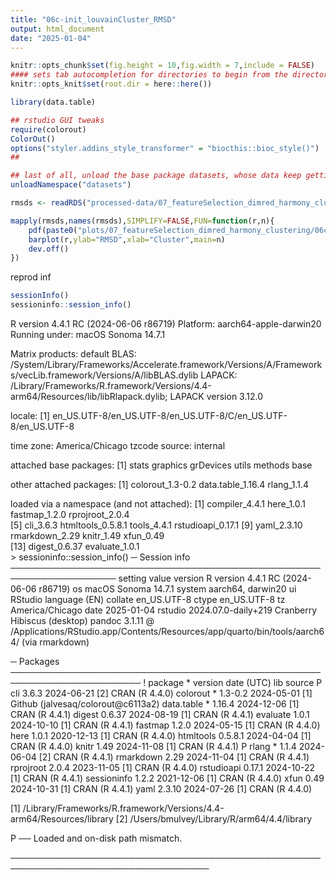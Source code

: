 ```yaml
---
title: "06c-init_louvainCluster_RMSD"
output: html_document
date: "2025-01-04"
---
```


```r
knitr::opts_chunk$set(fig.height = 10,fig.width = 7,include = FALSE)
#### sets tab autocompletion for directories to begin from the directory containing the .Rproj session, instead of the script's directory if different
knitr::opts_knit$set(root.dir = here::here())

library(data.table)

## rstudio GUI tweaks
require(colorout)
ColorOut()
options("styler.addins_style_transformer" = "biocthis::bioc_style()")
##

## last of all, unload the base package datasets, whose data keep getting in the way of autocompletions (e.g., Theoph is priortized over TRUE)
unloadNamespace("datasets")
```

```r
rmsds <- readRDS("processed-data/07_featureSelection_dimred_harmony_clustering/06c-init_SNNk10_louvain_clustRMSDs.RDS")

mapply(rmsds,names(rmsds),SIMPLIFY=FALSE,FUN=function(r,n){
    pdf(paste0("plots/07_featureSelection_dimred_harmony_clustering/06c_init_louv_RMSDs/",n,".pdf"),width=10,height=6)
    barplot(r,ylab="RMSD",xlab="Cluster",main=n)
    dev.off()
})

```

reprod inf
```r
sessionInfo()
sessioninfo::session_info()
```

R version 4.4.1 RC (2024-06-06 r86719)
Platform: aarch64-apple-darwin20
Running under: macOS Sonoma 14.7.1

Matrix products: default
BLAS:   /System/Library/Frameworks/Accelerate.framework/Versions/A/Frameworks/vecLib.framework/Versions/A/libBLAS.dylib 
LAPACK: /Library/Frameworks/R.framework/Versions/4.4-arm64/Resources/lib/libRlapack.dylib;  LAPACK version 3.12.0

locale:
[1] en_US.UTF-8/en_US.UTF-8/en_US.UTF-8/C/en_US.UTF-8/en_US.UTF-8

time zone: America/Chicago
tzcode source: internal

attached base packages:
[1] stats     graphics  grDevices utils     methods   base     

other attached packages:
[1] colorout_1.3-0.2  data.table_1.16.4 rlang_1.1.4      

loaded via a namespace (and not attached):
 [1] compiler_4.4.1    here_1.0.1        fastmap_1.2.0     rprojroot_2.0.4  
 [5] cli_3.6.3         htmltools_0.5.8.1 tools_4.4.1       rstudioapi_0.17.1
 [9] yaml_2.3.10       rmarkdown_2.29    knitr_1.49        xfun_0.49        
[13] digest_0.6.37     evaluate_1.0.1   
> sessioninfo::session_info()
─ Session info ───────────────────────────────────────────────────────────────────
 setting  value
 version  R version 4.4.1 RC (2024-06-06 r86719)
 os       macOS Sonoma 14.7.1
 system   aarch64, darwin20
 ui       RStudio
 language (EN)
 collate  en_US.UTF-8
 ctype    en_US.UTF-8
 tz       America/Chicago
 date     2025-01-04
 rstudio  2024.07.0-daily+219 Cranberry Hibiscus (desktop)
 pandoc   3.1.11 @ /Applications/RStudio.app/Contents/Resources/app/quarto/bin/tools/aarch64/ (via rmarkdown)

─ Packages ───────────────────────────────────────────────────────────────────────
 ! package     * version date (UTC) lib source
 P cli           3.6.3   2024-06-21 [2] CRAN (R 4.4.0)
   colorout    * 1.3-0.2 2024-05-01 [1] Github (jalvesaq/colorout@c6113a2)
   data.table  * 1.16.4  2024-12-06 [1] CRAN (R 4.4.1)
   digest        0.6.37  2024-08-19 [1] CRAN (R 4.4.1)
   evaluate      1.0.1   2024-10-10 [1] CRAN (R 4.4.1)
   fastmap       1.2.0   2024-05-15 [1] CRAN (R 4.4.0)
   here          1.0.1   2020-12-13 [1] CRAN (R 4.4.0)
   htmltools     0.5.8.1 2024-04-04 [1] CRAN (R 4.4.0)
   knitr         1.49    2024-11-08 [1] CRAN (R 4.4.1)
 P rlang       * 1.1.4   2024-06-04 [2] CRAN (R 4.4.1)
   rmarkdown     2.29    2024-11-04 [1] CRAN (R 4.4.1)
   rprojroot     2.0.4   2023-11-05 [1] CRAN (R 4.4.0)
   rstudioapi    0.17.1  2024-10-22 [1] CRAN (R 4.4.1)
   sessioninfo   1.2.2   2021-12-06 [1] CRAN (R 4.4.0)
   xfun          0.49    2024-10-31 [1] CRAN (R 4.4.1)
   yaml          2.3.10  2024-07-26 [1] CRAN (R 4.4.0)

 [1] /Library/Frameworks/R.framework/Versions/4.4-arm64/Resources/library
 [2] /Users/bmulvey/Library/R/arm64/4.4/library

 P ── Loaded and on-disk path mismatch.

──────────────────────────────────────────────────────────────────────────────────
